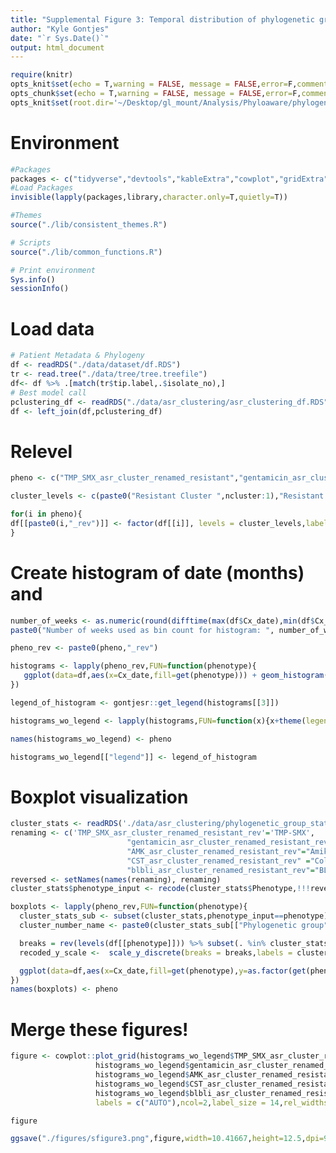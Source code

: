 ```yaml
---
title: "Supplemental Figure 3: Temporal distribution of phylogenetic groups"
author: "Kyle Gontjes"
date: "`r Sys.Date()`"
output: html_document
---
```


```r
require(knitr)
opts_knit$set(echo = T,warning = FALSE, message = FALSE,error=F,comment=NA) 
opts_chunk$set(echo = T,warning = FALSE, message = FALSE,error=F,comment=NA)
opts_knit$set(root.dir='~/Desktop/gl_mount/Analysis/Phyloaware/phylogenetic-resistance-ms/')
```

# Environment
```r
#Packages
packages <- c("tidyverse","devtools","kableExtra","cowplot","gridExtra",'hues','magick','ggtree','ape','ggnewscale','grid',"ComplexHeatmap")   
#Load Packages
invisible(lapply(packages,library,character.only=T,quietly=T))

#Themes
source("./lib/consistent_themes.R")

# Scripts
source("./lib/common_functions.R")

# Print environment
Sys.info()
sessionInfo()
```

# Load data
```r
# Patient Metadata & Phylogeny
df <- readRDS("./data/dataset/df.RDS")
tr <- read.tree("./data/tree/tree.treefile")   
df<- df %>% .[match(tr$tip.label,.$isolate_no),] 
# Best model call
pclustering_df <- readRDS("./data/asr_clustering/asr_clustering_df.RDS")
df <- left_join(df,pclustering_df)
```
 
# Relevel
```r
pheno <- c("TMP_SMX_asr_cluster_renamed_resistant","gentamicin_asr_cluster_renamed_resistant","AMK_asr_cluster_renamed_resistant","CST_asr_cluster_renamed_resistant","blbli_asr_cluster_renamed_resistant") 

cluster_levels <- c(paste0("Resistant Cluster ",ncluster:1),"Resistant Singleton","Susceptible")

for(i in pheno){
df[[paste0(i,"_rev")]] <- factor(df[[i]], levels = cluster_levels,labels = cluster_levels)
}
```


# Create histogram of date (months) and
```r
number_of_weeks <- as.numeric(round(difftime(max(df$Cx_date),min(df$Cx_date),units = 'weeks')) + 1)
paste0("Number of weeks used as bin count for histogram: ", number_of_weeks)

pheno_rev <- paste0(pheno,"_rev")

histograms <- lapply(pheno_rev,FUN=function(phenotype){
   ggplot(data=df,aes(x=Cx_date,fill=get(phenotype))) + geom_histogram(bins = number_of_weeks) + theme_bw_me + xlab("Collection date") + ylab ("Number of isolates") + scale_y_continuous(limits = c(0, 20)) + sfigure_3_theme + cluster_scale_gray
})

legend_of_histogram <- gontjesr::get_legend(histograms[[3]])

histograms_wo_legend <- lapply(histograms,FUN=function(x){x+theme(legend.position='none')})

names(histograms_wo_legend) <- pheno

histograms_wo_legend[["legend"]] <- legend_of_histogram 
```

# Boxplot visualization
```r
cluster_stats <- readRDS('./data/asr_clustering/phylogenetic_group_statistics.RDS') 
renaming <- c('TMP_SMX_asr_cluster_renamed_resistant_rev'='TMP-SMX',
                          "gentamicin_asr_cluster_renamed_resistant_rev"="Gentamicin",
                          "AMK_asr_cluster_renamed_resistant_rev"="Amikacin",
                          "CST_asr_cluster_renamed_resistant_rev" ="Colistin",
                          "blbli_asr_cluster_renamed_resistant_rev"="BL/BLI")
reversed <- setNames(names(renaming), renaming)
cluster_stats$phenotype_input <- recode(cluster_stats$Phenotype,!!!reversed)
```


```r
boxplots <- lapply(pheno_rev,FUN=function(phenotype){
  cluster_stats_sub <- subset(cluster_stats,phenotype_input==phenotype)  
  cluster_number_name <- paste0(cluster_stats_sub[["Phylogenetic group"]]," (",cluster_stats_sub$Isolates," isolates, ",cluster_stats_sub$Patients," patients)")  

  breaks = rev(levels(df[[phenotype]])) %>% subset(. %in% cluster_stats_sub$`Phylogenetic group`)
  recoded_y_scale <-  scale_y_discrete(breaks = breaks,labels = cluster_number_name)

  ggplot(data=df,aes(x=Cx_date,fill=get(phenotype),y=as.factor(get(phenotype)))) + geom_boxplot() + theme_bw_me + xlab("Collection date") + ylab("") + sfigure_3_theme + cluster_scale_gray + theme(legend.position = 'none') + recoded_y_scale 
})
names(boxplots) <- pheno
```

# Merge these figures!
```r
figure <- cowplot::plot_grid(histograms_wo_legend$TMP_SMX_asr_cluster_renamed_resistant,boxplots$TMP_SMX_asr_cluster_renamed_resistant,
                   histograms_wo_legend$gentamicin_asr_cluster_renamed_resistant,boxplots$gentamicin_asr_cluster_renamed_resistant,
                   histograms_wo_legend$AMK_asr_cluster_renamed_resistant,boxplots$AMK_asr_cluster_renamed_resistant,
                   histograms_wo_legend$CST_asr_cluster_renamed_resistant,boxplots$CST_asr_cluster_renamed_resistant,
                   histograms_wo_legend$blbli_asr_cluster_renamed_resistant,boxplots$blbli_asr_cluster_renamed_resistant,
                   labels = c("AUTO"),ncol=2,label_size = 14,rel_widths = c(0.7,1,0.7,1,0.7,1,0.7,1,0.7,1))

figure 
```

```r
ggsave("./figures/sfigure3.png",figure,width=10.41667,height=12.5,dpi=900,bg='white')  
```
 

